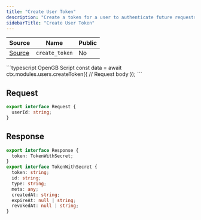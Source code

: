 ```yaml
---
title: "Create User Token"
description: "Create a token for a user to authenticate future requests."
sidebarTitle: "Create User Token"
---
```


| Source                                                                                                      | Name       | Public     |
| ----------------------------------------------------------------------------------------------------------- | ---------- | ---------- |
| [Source](https://github.com/rivet-gg/opengb-modules/tree/main/modules/users/scripts/create_token.ts) | `create_token` | No |

<RequestExample>
```typescript OpenGB Script
const data = await ctx.modules.users.createToken({
  // Request body
});
```

</RequestExample>

## Request

```typescript
export interface Request {
  userId: string;
}
```

## Response

```typescript
export interface Response {
  token: TokenWithSecret;
}
export interface TokenWithSecret {
  token: string;
  id: string;
  type: string;
  meta: any;
  createdAt: string;
  expireAt: null | string;
  revokedAt: null | string;
}
```
